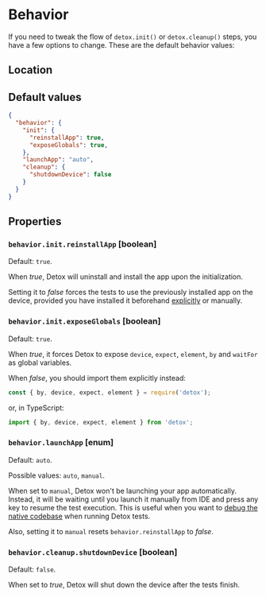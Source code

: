 
# Behavior

If you need to tweak the flow of `detox.init()` or `detox.cleanup()` steps,
you have a few options to change. These are the default behavior values:

## Location

<Location sectionName="behavior" />

## Default values

```json
{
  "behavior": {
    "init": {
      "reinstallApp": true,
      "exposeGlobals": true,
    },
    "launchApp": "auto",
    "cleanup": {
      "shutdownDevice": false
    }
  }
}
```

## Properties

### `behavior.init.reinstallApp` \[boolean]

Default: `true`.

When _true_, Detox will uninstall and install the app upon the initialization.

Setting it to _false_ forces the tests to use the previously installed app on the device,
provided you have installed it beforehand [explicitly](../api/device.md#deviceinstallapp) or manually.

### `behavior.init.exposeGlobals` \[boolean]

Default: `true`.

When _true_, it forces Detox to expose `device`, `expect`, `element`, `by` and `waitFor`
as global variables.

When _false_, you should import them explicitly instead:

```js
const { by, device, expect, element } = require('detox');
```

or, in TypeScript:

```js
import { by, device, expect, element } from 'detox';
```

### `behavior.launchApp` \[enum]

Default: `auto`.

Possible values: `auto`, `manual`.

When set to `manual`, Detox won't be launching your app automatically. Instead, it will
be waiting until you launch it manually from IDE and press any key to resume the test
execution. This is useful when you want to [debug the native codebase](../introduction/debugging.mdx) when running Detox tests.

Also, setting it to `manual` resets `behavior.reinstallApp` to _false_.

### `behavior.cleanup.shutdownDevice` \[boolean]

Default: `false`.

When set to _true_, Detox will shut down the device after the tests finish.
